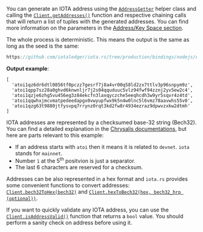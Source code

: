 You can generate an IOTA address using the [`AddressGetter`](../api_reference.md#addressgetter) helper
class and calling the [`Client.getAddresses()`](../api_reference.md#getaddressesseed-addressgetter)
function and respective chaining calls that will return a list of tuples with the generated addresses. You can find
more information on the parameters in the [Address/Key Space section](../../../explanations/address_key_space.md).

The whole process is deterministic. This means the output is the same as long as the seed is the same:

```js reference
https://github.com/iotaledger/iota.rs/tree/production/bindings/nodejs/examples/03_generate_addresses.js
```

**Output example**:

```string
[
  'atoi1qz6dr6dtl0856tf0pczz7gesrf7j8a4vr00q58ld2zx7ttlv3p96snpym9z',
  'atoi1qpp7sz28a0ghvd6knwnljr7j2s04qquduuc5vlz94fwf94zznj2yv5ew2c4',
  'atoi1qzje6zhg5vu456eg3z84ekcfn3laxqyczche5eeqhcdh3w9yr5sqvr4z4td',
  'atoi1qqwhxjmcvmatpedeedapgx0vwyupfwx9k5n4w0lnc5l6vmz78aavwhs55v0',
  'atoi1qzg63t9880jtfysvpq7rrynz0rqt3kd2fw8r4934ezraz9dpwvzxkw2dtmh'
]
```

IOTA addresses are represented by a checksumed base-32 string (Bech32). You can find a detailed explanation in the
[Chrysalis documentations](https://wiki.iota.org/chrysalis-docs/guides/developer#iota-15-address-anatom), but here are
parts relevant to this example:

- If an address starts with `atoi` then it means it is related to `devnet`. `iota` stands for `mainnet`.
- Number `1` at the 5<sup>th</sup> positvion is just a separator.
- The last 6 characters are reserved for a checksum.

Addresses can be also represented in a hex format and `iota.rs` provides some convenient functions to convert addresses:
[`Client.bech32ToHex(bech32)`](../api_reference.md#bech32tohexbech32) and
[`Client.hexToBech32(hex, bech32_hrp (optional))`](../api_reference.md#hextobech32hex-bech32_hrp-optional).

If you want to quickly validate any IOTA address, you can use the
[`Client.isAddressValid()`](../api_reference.md#isaddressvalidaddress-string-boolean) function that
returns a `bool` value. You should perform a sanity check on address before using it.
